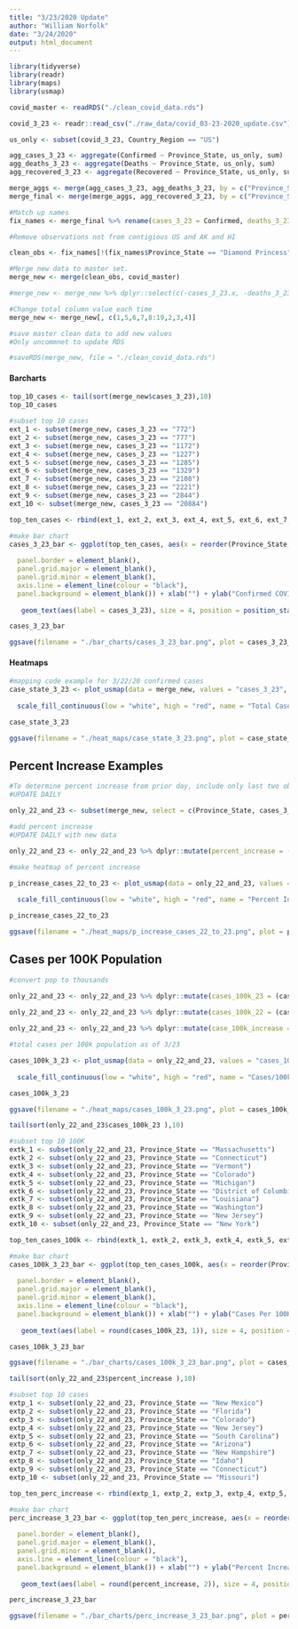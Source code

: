 ```yaml
---
title: "3/23/2020 Update"
author: "William Norfolk"
date: "3/24/2020"
output: html_document
---
```


```r
library(tidyverse)
library(readr)
library(maps)
library(usmap)
```

```r
covid_master <- readRDS("./clean_covid_data.rds")
```


```r
covid_3_23 <- readr::read_csv("./raw_data/covid_03-23-2020_update.csv")
```


```r
us_only <- subset(covid_3_23, Country_Region == "US")
```

```r
agg_cases_3_23 <- aggregate(Confirmed ~ Province_State, us_only, sum)
agg_deaths_3_23 <- aggregate(Deaths ~ Province_State, us_only, sum)
agg_recovered_3_23 <- aggregate(Recovered ~ Province_State, us_only, sum)
```

```r
merge_aggs <- merge(agg_cases_3_23, agg_deaths_3_23, by = c("Province_State"))
merge_final <- merge(merge_aggs, agg_recovered_3_23, by = c("Province_State"))
```

```r
#Match up names
fix_names <- merge_final %>% rename(cases_3_23 = Confirmed, deaths_3_23 = Deaths, recov_3_23 = Recovered)
```

```r
#Remove observations not from contigious US and AK and HI

clean_obs <- fix_names[!(fix_names$Province_State == "Diamond Princess" | fix_names$Province_State == "Grand Princess" | fix_names$Province_State == "Guam" | fix_names$Province_State == "Puerto Rico" | fix_names$Province_State == "United States Virgin Islands" | fix_names$Province_State == "US" | fix_names$Province_State == "American Samoa" | fix_names$Province_State == "Northern Mariana Islands" | fix_names$Province_State == "Virgin Islands" | fix_names$Province_State == "Wuhan Evacuee"),]
```

```r
#Merge new data to master set.
merge_new <- merge(clean_obs, covid_master)
```

```r
#merge_new <- merge_new %>% dplyr::select(c(-cases_3_23.x, -deaths_3_23.x, -recov_3_23.x, -cases_3_23.y, -deaths_3_23.y, -recov_3_23.y))
```

```r
#Change total column value each time
merge_new <- merge_new[, c(1,5,6,7,8:19,2,3,4)]
```


```r
#save master clean data to add new values
#Only uncommnet to update RDS

#saveRDS(merge_new, file = "./clean_covid_data.rds")
```

#### Barcharts

```r
top_10_cases <- tail(sort(merge_new$cases_3_23),10)
top_10_cases
```

```r
#subset top 10 cases
ext_1 <- subset(merge_new, cases_3_23 == "772")
ext_2 <- subset(merge_new, cases_3_23 == "777")
ext_3 <- subset(merge_new, cases_3_23 == "1172")
ext_4 <- subset(merge_new, cases_3_23 == "1227")
ext_5 <- subset(merge_new, cases_3_23 == "1285")
ext_6 <- subset(merge_new, cases_3_23 == "1329")
ext_7 <- subset(merge_new, cases_3_23 == "2108")
ext_8 <- subset(merge_new, cases_3_23 == "2221")
ext_9 <- subset(merge_new, cases_3_23 == "2844")
ext_10 <- subset(merge_new, cases_3_23 == "20884")

top_ten_cases <- rbind(ext_1, ext_2, ext_3, ext_4, ext_5, ext_6, ext_7, ext_8, ext_9, ext_10)
```

```r
#make bar chart
cases_3_23_bar <- ggplot(top_ten_cases, aes(x = reorder(Province_State, -cases_3_23), cases_3_23)) + geom_bar(aes(fill = reorder(Province_State, -cases_3_23)), stat = "identity") + theme(axis.text.x = element_text(angle = 45, hjust = 1),
                                                                                                   legend.position = "none",                                                                        axis.text=element_text(size=10),
  panel.border = element_blank(),
  panel.grid.major = element_blank(),
  panel.grid.minor = element_blank(),
  axis.line = element_line(colour = "black"),
  panel.background = element_blank()) + xlab("") + ylab("Confirmed COVID-19 Cases") + ggtitle("Top Ten Confirmed COVID-19 Cases by State 3/23/2020") +
  
   geom_text(aes(label = cases_3_23), size = 4, position = position_stack(vjust = 0.8))

cases_3_23_bar
```

```r
ggsave(filename = "./bar_charts/cases_3_23_bar.png", plot = cases_3_23_bar)
```

#### Heatmaps


```r
#mapping code example for 3/22/20 confirmed cases
case_state_3_23 <- plot_usmap(data = merge_new, values = "cases_3_23", color = "black") + 
  
  scale_fill_continuous(low = "white", high = "red", name = "Total Cases", label = scales::comma) + theme(legend.position = "right", plot.title = element_text(color = "black", size = 15, face = "bold"), plot.subtitle = element_text(color = "black", size = 10, face = "italic")) + labs(title = "COVID-19 Confirmed Cases by State", subtitle = "Data as of: 3/23/2020")

case_state_3_23
```

```r
ggsave(filename = "./heat_maps/case_state_3_23.png", plot = case_state_3_23)
```

## Percent Increase Examples

```r
#To determine percent increase from prior day, include only last two observations
#UPDATE DAILY

only_22_and_23 <- subset(merge_new, select = c(Province_State, cases_3_22, cases_3_23, fips, total_pop))
```


```r
#add percent increase
#UPDATE DAILY with new data

only_22_and_23 <- only_22_and_23 %>% dplyr::mutate(percent_increase = (cases_3_23 - cases_3_22) / cases_3_23 * 100)
```

```r
#make heatmap of percent increase

p_increase_cases_22_to_23 <- plot_usmap(data = only_22_and_23, values = "percent_increase", color = "black") + 
  
  scale_fill_continuous(low = "white", high = "red", name = "Percent Increase", label = scales::comma) + theme(legend.position = "right", plot.title = element_text(color = "black", size = 15, face = "bold"), plot.subtitle = element_text(color = "black", size = 10, face = "italic")) + labs(title = "Percent Increase of Confirmed COVID-19 Cases by State", subtitle = "From: 3/22/2020-3/23/2020")

p_increase_cases_22_to_23
```

```r
ggsave(filename = "./heat_maps/p_increase_cases_22_to_23.png", plot = p_increase_cases_22_to_23)
```

## Cases per 100K Population

```r
#convert pop to thousands

only_22_and_23 <- only_22_and_23 %>% dplyr::mutate(cases_100k_23 = (cases_3_23 / total_pop) *100000)
  
only_22_and_23 <- only_22_and_23 %>% dplyr::mutate(cases_100k_22 = (cases_3_22 / total_pop) * 100000)

only_22_and_23 <- only_22_and_23 %>% dplyr::mutate(case_100k_increase = (cases_100k_23 - cases_100k_22) / cases_100k_23 *100)

```

```r
#total cases per 100k population as of 3/23

cases_100k_3_23 <- plot_usmap(data = only_22_and_23, values = "cases_100k_23", color = "black") + 
  
  scale_fill_continuous(low = "white", high = "red", name = "Cases/100k Population", label = scales::comma) + theme(legend.position = "right", plot.title = element_text(color = "black", size = 15, face = "bold"), plot.subtitle = element_text(color = "black", size = 10, face = "italic")) + labs(title = "COVID-19 Confirmed Cases Per 100K Individuals by State", subtitle = "Data as of: 3/23/2020")

cases_100k_3_23
```

```r
ggsave(filename = "./heat_maps/cases_100k_3_23.png", plot = cases_100k_3_23)
```

```r
tail(sort(only_22_and_23$cases_100k_23 ),10)

```


```r
#subset top 10 100K
extk_1 <- subset(only_22_and_23, Province_State == "Massachusetts")
extk_2 <- subset(only_22_and_23, Province_State == "Connecticut")
extk_3 <- subset(only_22_and_23, Province_State == "Vermont")
extk_4 <- subset(only_22_and_23, Province_State == "Colorado")
extk_5 <- subset(only_22_and_23, Province_State == "Michigan")
extk_6 <- subset(only_22_and_23, Province_State == "District of Columbia")
extk_7 <- subset(only_22_and_23, Province_State == "Louisiana")
extk_8 <- subset(only_22_and_23, Province_State == "Washington")
extk_9 <- subset(only_22_and_23, Province_State == "New Jersey")
extk_10 <- subset(only_22_and_23, Province_State == "New York")

top_ten_cases_100k <- rbind(extk_1, extk_2, extk_3, extk_4, extk_5, extk_6, extk_7, extk_8, extk_9, extk_10)
```

```r
#make bar chart
cases_100k_3_23_bar <- ggplot(top_ten_cases_100k, aes(x = reorder(Province_State, -cases_100k_23), cases_100k_23)) + geom_bar(aes(fill = reorder(Province_State, -cases_100k_23)), stat = "identity") + theme(axis.text.x = element_text(angle = 45, hjust = 1),
                                                                                                   legend.position = "none",                                                                        axis.text=element_text(size=10),
  panel.border = element_blank(),
  panel.grid.major = element_blank(),
  panel.grid.minor = element_blank(),
  axis.line = element_line(colour = "black"),
  panel.background = element_blank()) + xlab("") + ylab("Cases Per 100K Individuals") + ggtitle("Top Ten COVID-19 Confirmed Cases Per 100K Individuals by State 3/23/2020") +
  
   geom_text(aes(label = round(cases_100k_23, 1)), size = 4, position = position_stack(vjust = 0.8))

cases_100k_3_23_bar
```

```r
ggsave(filename = "./bar_charts/cases_100k_3_23_bar.png", plot = cases_100k_3_23_bar)
```

```r
tail(sort(only_22_and_23$percent_increase ),10)

```

```r
#subset top 10 cases
extp_1 <- subset(only_22_and_23, Province_State == "New Mexico")
extp_2 <- subset(only_22_and_23, Province_State == "Florida")
extp_3 <- subset(only_22_and_23, Province_State == "Colorado")
extp_4 <- subset(only_22_and_23, Province_State == "New Jersey")
extp_5 <- subset(only_22_and_23, Province_State == "South Carolina")
extp_6 <- subset(only_22_and_23, Province_State == "Arizona")
extp_7 <- subset(only_22_and_23, Province_State == "New Hampshire")
extp_8 <- subset(only_22_and_23, Province_State == "Idaho")
extp_9 <- subset(only_22_and_23, Province_State == "Connecticut")
extp_10 <- subset(only_22_and_23, Province_State == "Missouri")

top_ten_perc_increase <- rbind(extp_1, extp_2, extp_3, extp_4, extp_5, extp_6, extp_7, extp_8, extp_9, extp_10)
```

```r
#make bar chart
perc_increase_3_23_bar <- ggplot(top_ten_perc_increase, aes(x = reorder(Province_State, -percent_increase), percent_increase)) + geom_bar(aes(fill = reorder(Province_State, -percent_increase)), stat = "identity") + theme(axis.text.x = element_text(angle = 45, hjust = 1),
                                                                                                   legend.position = "none",                                                                        axis.text=element_text(size=10),
  panel.border = element_blank(),
  panel.grid.major = element_blank(),
  panel.grid.minor = element_blank(),
  axis.line = element_line(colour = "black"),
  panel.background = element_blank()) + xlab("") + ylab("Percent Increase") + ggtitle("COVID-19: Top Ten COVID-19 Percent Increase by State 3/23/2020") +
  
   geom_text(aes(label = round(percent_increase, 2)), size = 4, position = position_stack(vjust = 0.8))

perc_increase_3_23_bar
```

```r
ggsave(filename = "./bar_charts/perc_increase_3_23_bar.png", plot = perc_increase_3_23_bar)
```


